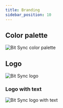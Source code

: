 ```yaml
---
title: Branding
sidebar_position: 10
---
```


## Color palette

![Bit Sync color palette](/img/palette.svg)

## Logo

![Bit Sync logo](/img/logo.svg)

### Logo with text

![Bit Sync logo with text](/img/Bit-Sync.svg)
